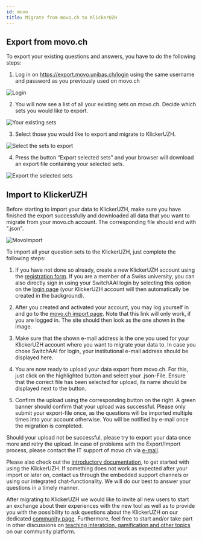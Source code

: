 ```yaml
---
id: movo
title: Migrate from movo.ch to KlickerUZH
---
```


## Export from movo.ch

To export your existing questions and answers, you have to do the following steps:

1. Log in on https://export.movo.unibas.ch/login using the same username and password as you previously used on movo.ch

![Login](/img/movo_login.png)

2. You will now see a list of all your existing sets on movo.ch. Decide which sets you would like to export.

![Your existing sets](/img/movo_sets.png)

3. Select those you would like to export and migrate to KlickerUZH.

![Select the sets to export](/img/movo_selection.png)

4. Press the button “Export selected sets” and your browser will download an export file containing your selected sets.

![Export the selected sets](/img/movo_export.png)


## Import to KlickerUZH

Before starting to import your data to KlickerUZH, make sure you have finished the export successfully and downloaded all data that you want to migrate from your movo.ch account. The corresponding file should end with ".json". 

![MovoImport](/img/movo_import.png)

To import all your question sets to the KlickerUZH, just complete the following steps:

1. If you have not done so already, create a new KlickerUZH account using the [registration form](https://app.klicker.uzh.ch/user/registration). If you are a member of a Swiss university, you can also directly sign in using your SwitchAAI login by selecting this option on the [login page](https://app.klicker.uzh.ch/user/login) (your KlickerUZH account will then automatically be created in the background).

2. After you created and activated your account, you may log yourself in and go to the [movo.ch import page](https://app.klicker.uzh.ch/movo). Note that this link will only work, if you are logged in. The site should then look as the one shown in the image.

3. Make sure that the shown e-mail address is the one you used for your KlickerUZH account where you want to migrate your data to. In case you chose SwitchAAI for login, your institutional e-mail address should be displayed here.

4. You are now ready to upload your data export from movo.ch. For this, just click on the highlighted button and select your .json-File. Ensure that the correct file has been selected for upload, its name should be displayed next to the button.

5. Confirm the upload using the corresponding button on the right. A green banner should confirm that your upload was successful. Please only submit your export-file once, as the questions will be imported multiple times into your account otherwise. You will be notified by e-mail once the migration is completed.

Should your upload not be successful, please try to export your data once more and retry the upload. In case of problems with the Export/Import process, please contact the IT support of movo.ch via [e-mail](mailto:support-its@unibas.ch).

Please also check out the [introductory documentation](/introduction/getting_started), to get started with using the KlickerUZH. If something does not work as expected after your import or later on, contact us through the embedded support channels or using our integrated chat-functionality. We will do our best to answer your questions in a timely manner.

After migrating to KlickerUZH we would like to invite all new users to start an exchange about their experiences with the new tool as well as to provide you with the possibility to ask questions about the KlickerUZH on our dedicated [community page](https://community.klicker.uzh.ch/c/movo/6). Furthermore, feel free to start and/or take part in other discussions on [teaching interatcion, gamification and other topics](https://community.klicker.uzh.ch/) on our community platform.
